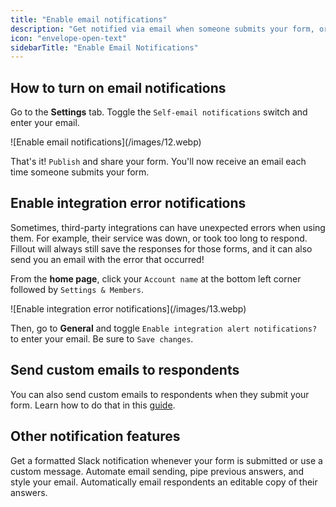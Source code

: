 ```yaml
---
title: "Enable email notifications"
description: "Get notified via email when someone submits your form, or encounters an integration-related issue."
icon: "envelope-open-text"
sidebarTitle: "Enable Email Notifications"
---
```


## How to turn on email notifications

Go to the **Settings** tab. Toggle the `Self-email notifications` switch and enter your email.

<Frame>
  ![Enable email notifications](/images/12.webp)
</Frame>

That's it\! `Publish` and share your form. You'll now receive an email each time someone submits your form.

## Enable integration error notifications

Sometimes, third-party integrations can have unexpected errors when using them. For example, their service was down, or took too long to respond. Fillout will always still save the responses for those forms, and it can also send you an email with the error that occurred\!

From the **home page**, click your `Account name` at the bottom left corner followed by `Settings & Members`.

<Frame>
  ![Enable integration error notifications](/images/13.webp)
</Frame>

Then, go to **General** and toggle `Enable integration alert notifications?` to enter your email. Be sure to `Save changes`.

## Send custom emails to respondents

You can also send custom emails to respondents when they submit your form. Learn how to do that in this [guide](/help/respondent-emails).

## Other notification features

<CardGroup cols={3}>
  <Card title="Connect to Slack" icon="slack" iconType="regular" color="#FFC738" href="/help/slack">
    Get a formatted Slack notification whenever your form is submitted or use a custom message.
  </Card>
  <Card title="Custom email notifications" icon="envelope-open-text" iconType="regular" color="#FFC738" href="/help/custom-emails">
    Automate email sending, pipe previous answers, and style your email.
  </Card>
  <Card title="Respondent notification email" icon="bell" iconType="regular" color="#FFC738" href="/help/respondent-emails">
    Automatically email respondents an editable copy of their answers.
  </Card>
</CardGroup>